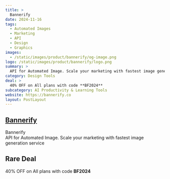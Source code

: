 ```yaml
---
title: >
  Bannerify
date: 2024-11-16
tags:
  - Automated Images
  - Marketing
  - API
  - Design
  - Graphics
images:
  - /static/images/product/bannerify/og-image.png
logo: /static/images/product/bannerify/logo.png
summary: >
  API for Automated Image. Scale your marketing with fastest image generation service
category: Design Tools
deal: >
  40% OFF on All plans with code **BF2024**
subcategory: AI Productivity & Learning Tools
website: https://bannerify.co
layout: PostLayout
---
```


## [Bannerify](https://bannerify.co)

Bannerify <br/>
API for Automated Image. Scale your marketing with fastest image generation service

## Rare Deal

40% OFF on All plans with code **BF2024**
